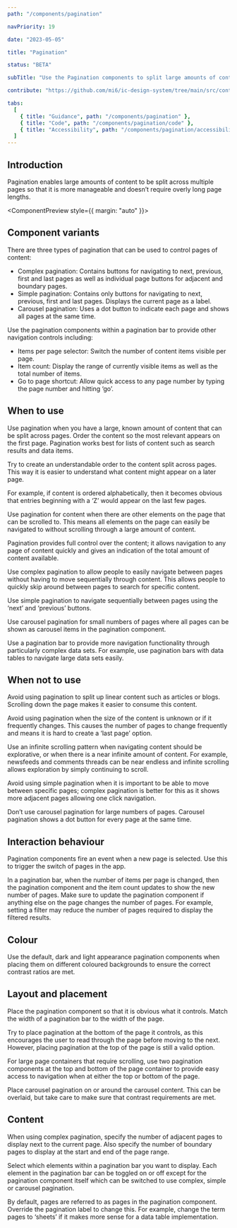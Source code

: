 ```yaml
---
path: "/components/pagination"

navPriority: 19

date: "2023-05-05"

title: "Pagination"

status: "BETA"

subTitle: "Use the Pagination components to split large amounts of content into pages and navigate between them."

contribute: "https://github.com/mi6/ic-design-system/tree/main/src/content/structured/components/pagination"

tabs:
  [
    { title: "Guidance", path: "/components/pagination" },
    { title: "Code", path: "/components/pagination/code" },
    { title: "Accessibility", path: "/components/pagination/accessibility" },
  ]
---
```



## Introduction

Pagination enables large amounts of content to be split across multiple pages so that it is more manageable and doesn’t require overly long page lengths.

<ComponentPreview style={{ margin: "auto" }}>
  <IcPagination pages={15} type="complex" />
</ComponentPreview>

## Component variants

<IcAlert
  heading="Coming soon"
  message="The carousel pagination variant is in development."
  variant="info"
/>

There are three types of pagination that can be used to control pages of content:

- Complex pagination: Contains buttons for navigating to next, previous, first and last pages as well as individual page buttons for adjacent and boundary pages.
- Simple pagination: Contains only buttons for navigating to next, previous, first and last pages. Displays the current page as a label.
- Carousel pagination: Uses a dot button to indicate each page and shows all pages at the same time.

Use the pagination components within a pagination bar to provide other navigation controls including:

- Items per page selector: Switch the number of content items visible per page.
- Item count: Display the range of currently visible items as well as the total number of items.
- Go to page shortcut: Allow quick access to any page number by typing the page number and hitting ‘go’.

## When to use

Use pagination when you have a large, known amount of content that can be split across pages. Order the content so the most relevant appears on the first page. Pagination works best for lists of content such as search results and data items.

Try to create an understandable order to the content split across pages. This way it is easier to understand what content might appear on a later page.

For example, if content is ordered alphabetically, then it becomes obvious that entries beginning with a ‘Z’ would appear on the last few pages.

<DoDontCaution
  imageSrc={paginationFig1}
  imageAlt="An example application showing a list of hot drink products split across pages. A pagination component provides access to navigate through the list of products."
  state="good"
  caption="Use pagination to split content across multiple pages."
/>

Use pagination for content when there are other elements on the page that can be scrolled to. This means all elements on the page can easily be navigated to without scrolling through a large amount of content.

Pagination provides full control over the content; it allows navigation to any page of content quickly and gives an indication of the total amount of content available.

Use complex pagination to allow people to easily navigate between pages without having to move sequentially through content. This allows people to quickly skip around between pages to search for specific content.

Use simple pagination to navigate sequentially between pages using the ‘next’ and ‘previous’ buttons.

Use carousel pagination for small numbers of pages where all pages can be shown as carousel items in the pagination component.

<DoubleDoDontCaution>
  <DoDontCaution
    imageSrc={paginationFig2}
    imageAlt="An image showing three pagination components. Complex pagination provides numbered buttons for each page. Simple pagination simply provides next, previous, first and last buttons. Carousel pagination shows pages as dots and does not show page numbers."
    state="none"
    caption="Use complex, simple or carousel pagination variants for different implementations."
  />
</DoubleDoDontCaution>

Use a pagination bar to provide more navigation functionality through particularly complex data sets. For example, use pagination bars with data tables to navigate large data sets easily.

<DoDontCaution
  imageSrc={paginationFig3}
  imageAlt="An example nutritional data table for coffee products. Coffee products are displayed in a table and a pagination bar allows the number of items per page to be changed, displays the total number of items, and includes a simple pagination control allowing navigation through the pages."
  state="good"
  caption="Use a pagination bar to provide more functionality."
/>

## When not to use

Avoid using pagination to split up linear content such as articles or blogs. Scrolling down the page makes it easier to consume this content.

Avoid using pagination when the size of the content is unknown or if it frequently changes. This causes the number of pages to change frequently and means it is hard to create a ‘last page’ option.

Use an infinite scrolling pattern when navigating content should be explorative, or when there is a near infinite amount of content. For example, newsfeeds and comments threads can be near endless and infinite scrolling allows exploration by simply continuing to scroll.

Avoid using simple pagination when it is important to be able to move between specific pages; complex pagination is better for this as it shows more adjacent pages allowing one click navigation.

Don’t use carousel pagination for large numbers of pages. Carousel pagination shows a dot button for every page at the same time.

<DoDontCaution
  imageSrc={paginationFig4}
  imageAlt="An example product grid with a carousel pagination component showing 17 page buttons."
  state="bad"
  caption="Don’t use carousel pagination for large numbers of pages, use complex pagination instead."
/>

## Interaction behaviour

Pagination components fire an event when a new page is selected. Use this to trigger the switch of pages in the app.

In a pagination bar, when the number of items per page is changed, then the pagination component and the item count updates to show the new number of pages. Make sure to update the pagination component if anything else on the page changes the number of pages. For example, setting a filter may reduce the number of pages required to display the filtered results.

## Colour

Use the default, dark and light appearance pagination components when placing them on different coloured backgrounds to ensure the correct contrast ratios are met.

<DoDontCaution
  imageSrc={paginationFig5}
  imageAlt="Three pagination examples on different coloured backgrounds. The default appearance pagination is used on a white background. The dark appearance pagination is used on a light yellow background. The light appearance pagination is used on a dark grey background."
  state="good"
  caption="Use colour contrast variants when placing pagination components on different coloured backgrounds."
/>

## Layout and placement

Place the pagination component so that it is obvious what it controls. Match the width of a pagination bar to the width of the page.

Try to place pagination at the bottom of the page it controls, as this encourages the user to read through the page before moving to the next. However, placing pagination at the top of the page is still a valid option.

<DoDontCaution
  imageSrc={paginationFig6}
  imageAlt="An example product grid showing hot beverages. A pagination control appears below the drinks grid that it controls."
  state="good"
  caption="Try to place pagination at bottom of the container it controls."
/>

For large page containers that require scrolling, use two pagination components at the top and bottom of the page container to provide easy access to navigation when at either the top or bottom of the page.

<DoDontCaution
  imageSrc={paginationFig7}
  imageAlt="An example product grid showing hot beverages. A complex pagination control appears below the drinks grid that it controls. A simple pagination control is displayed in the top-right above the product grid."
  state="good"
  caption="Place pagination controls at the top and bottom of the page container to provide additional navigation functionality."
/>

Place carousel pagination on or around the carousel content. This can be overlaid, but take care to make sure that contrast requirements are met.

<DoDontCaution
  imageSrc={paginationFig8}
  imageAlt="An example homepage for a coffee shop called ‘Drink coffee, be happy’. A hero banner sits at the top of the page with a carousel pagination control overlaid at its bottom."
  state="good"
  caption="Overlay carousel pagination on top of its content but take care to ensure colour contrast requirements are met."
/>

## Content

When using complex pagination, specify the number of adjacent pages to display next to the current page. Also specify the number of boundary pages to display at the start and end of the page range.

<DoDontCaution
  imageSrc={paginationFig9}
  imageAlt="Three complex pagination components with different settings for adjacent and boundary items. Increasing boundary items shows more page buttons at the start and end of the range. Increasing the adjacent items shows more page buttons next to the current page."
  state="none"
  caption="Set the adjacent and boundary items to change which page buttons are displayed."
/>

Select which elements within a pagination bar you want to display. Each element in the pagination bar can be toggled on or off except for the pagination component itself which can be switched to use complex, simple or carousel pagination.

<DoDontCaution
  imageSrc={paginationFig10}
  imageAlt="Three example pagination bars with different elements displaying. The top shows the ‘items per page selector’ and ‘go to page button’ displayed, whilst the other examples have these elements hidden."
  state="none"
  caption="Select which elements to show within a pagination bar."
/>

By default, pages are referred to as pages in the pagination component. Override the pagination label to change this. For example, change the term pages to ‘sheets’ if it makes more sense for a data table implementation.
